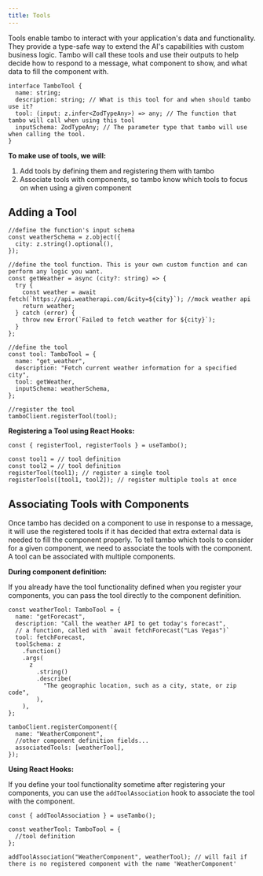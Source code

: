 ```yaml
---
title: Tools
---
```


Tools enable tambo to interact with your application's data and functionality. They provide a type-safe way to extend the AI's capabilities with custom business logic. Tambo will call these tools and use their outputs to help decide how to respond to a message, what component to show, and what data to fill the component with.

```tsx
interface TamboTool {
  name: string;
  description: string; // What is this tool for and when should tambo use it?
  tool: (input: z.infer<ZodTypeAny>) => any; // The function that tambo will call when using this tool
  inputSchema: ZodTypeAny; // The parameter type that tambo will use when calling the tool.
}
```

**To make use of tools, we will:**

1. Add tools by defining them and registering them with tambo
2. Associate tools with components, so tambo know which tools to focus on when using a given component

## Adding a Tool

```tsx
//define the function's input schema
const weatherSchema = z.object({
  city: z.string().optional(),
});

//define the tool function. This is your own custom function and can perform any logic you want.
const getWeather = async (city?: string) => {
  try {
    const weather = await fetch(`https://api.weatherapi.com/&city=${city}`); //mock weather api
    return weather;
  } catch (error) {
    throw new Error(`Failed to fetch weather for ${city}`);
  }
};

//define the tool
const tool: TamboTool = {
  name: "get_weather",
  description: "Fetch current weather information for a specified city",
  tool: getWeather,
  inputSchema: weatherSchema,
};

//register the tool
tamboClient.registerTool(tool);
```

**Registering a Tool using React Hooks:**

```tsx
const { registerTool, registerTools } = useTambo();

const tool1 = // tool definition
const tool2 = // tool definition
registerTool(tool1); // register a single tool
registerTools([tool1, tool2]); // register multiple tools at once
```

## Associating Tools with Components

Once tambo has decided on a component to use in response to a message, it will use the registered tools if it has decided that extra external data is needed to fill the component properly. To tell tambo which tools to consider for a given component, we need to associate the tools with the component. A tool can be associated with multiple components.

**During component definition:**

If you already have the tool functionality defined when you register your components, you can pass the tool directly to the component definition.

```tsx
const weatherTool: TamboTool = {
  name: "getForecast",
  description: "Call the weather API to get today's forecast",
  // a function, called with `await fetchForecast("Las Vegas")`
  tool: fetchForecast,
  toolSchema: z
    .function()
    .args(
      z
        .string()
        .describe(
          "The geographic location, such as a city, state, or zip code",
        ),
    ),
};

tamboClient.registerComponent({
  name: "WeatherComponent",
  //other component definition fields...
  associatedTools: [weatherTool],
});
```

**Using React Hooks:**

If you define your tool functionality sometime after registering your components, you can use the `addToolAssociation` hook to associate the tool with the component.

```tsx
const { addToolAssociation } = useTambo();

const weatherTool: TamboTool = {
  //tool definition
};

addToolAssociation("WeatherComponent", weatherTool); // will fail if there is no registered component with the name 'WeatherComponent'
```
